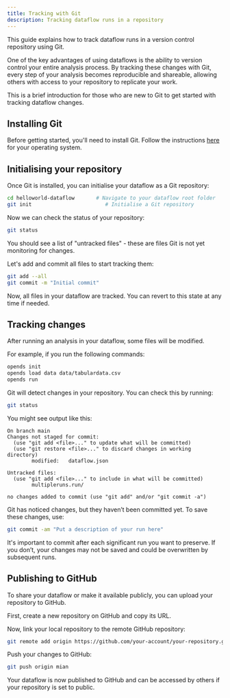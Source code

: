 ```yaml
---
title: Tracking with Git
description: Tracking dataflow runs in a repository
---
```



This guide explains how to track dataflow runs in a version control repository
using Git.

One of the key advantages of using dataflows is the ability to version control
your entire analysis process. By tracking these changes with Git, every step of
your analysis becomes reproducible and shareable, allowing others with access to
your repository to replicate your work.

This is a brief introduction for those who are new to Git to get started with
tracking dataflow changes.

## Installing Git

Before getting started, you'll need to install Git. Follow the instructions
[here](https://github.com/git-guides/install-git) for your operating system.

## Initialising your repository

Once Git is installed, you can initialise your dataflow as a Git repository:

```bash
cd helloworld-dataflow       # Navigate to your dataflow root folder
git init                        # Initialise a Git repository
```

Now we can check the status of your repository:

```bash
git status
```

You should see a list of "untracked files" - these are files Git is not yet
monitoring for changes.

Let's add and commit all files to start tracking them:

```bash
git add --all
git commit -m "Initial commit"
```

Now, all files in your dataflow are tracked. You can revert to this state at any
time if needed.

## Tracking changes

After running an analysis in your dataflow, some files will be modified.

For example, if you run the following commands:

```bash
opends init
opends load data data/tabulardata.csv
opends run
```

Git will detect changes in your repository. You can check this by running:

```bash
git status
```

You might see output like this:

```
On branch main
Changes not staged for commit:
  (use "git add <file>..." to update what will be committed)
  (use "git restore <file>..." to discard changes in working directory)
        modified:   dataflow.json

Untracked files:
  (use "git add <file>..." to include in what will be committed)
        multipleruns.run/

no changes added to commit (use "git add" and/or "git commit -a")
```

Git has noticed changes, but they haven’t been committed yet. To save these
changes, use:

```bash
git commit -am "Put a description of your run here"
```

It's important to commit after each significant run you want to preserve. If you
don’t, your changes may not be saved and could be overwritten by subsequent
runs.

## Publishing to GitHub

To share your dataflow or make it available publicly, you can upload your
repository to GitHub.

First, create a new repository on GitHub and copy its URL.

Now, link your local repository to the remote GitHub repository:

```bash
git remote add origin https://github.com/your-account/your-repository.git
```

Push your changes to GitHub:

```bash
git push origin mian
```

Your dataflow is now published to GitHub and can be accessed by others if your
repository is set to public.
